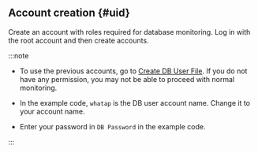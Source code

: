 ## Account creation {#uid}

Create an account with roles required for database monitoring. Log in with the root account and then create accounts.

:::note

- To use the previous accounts, go to [Create DB User File](#create-db-user). If you do not have any permission, you may not be able to proceed with normal monitoring.

- In the example code, `whatap` is the DB user account name. Change it to your account name.

- Enter your password in `DB Password` in the example code.

:::
